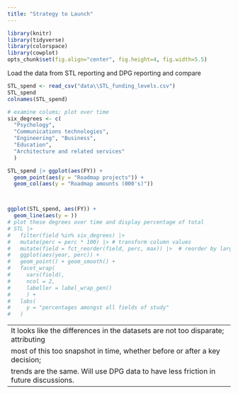 ```yaml
---
title: "Strategy to Launch"
---
```


```r
library(knitr)
library(tidyverse)
library(colorspace)
library(cowplot)
opts_chunk$set(fig.align="center", fig.height=4, fig.width=5.5)
```

Load the data from STL reporting and DPG reporting and compare
```r
STL_spend <- read_csv("data\\STL_funding_levels.csv")
STL_spend
colnames(STL_spend)

```

```r
# examine colums; plot over time
six_degrees <- c(
  "Psychology", 
  "Communications technologies", 
  "Engineering", "Business", 
  "Education", 
  "Architecture and related services"
  )

STL_spend |> ggplot(aes(FY)) + 
  geom_point(aes(y = "Roadmap projects")) +
  geom_col(aes(y = "Roadmap amounts (000's)"))



ggplot(STL_spend, aes(FY)) +
  geom_line(aes(y = ))
# plot these degrees over time and display percentage of total
# STL |>
#   filter(field %in% six_degrees) |>
#   mutate(perc = perc * 100) |> # transform column values
#   mutate(field = fct_reorder(field, perc, max)) |>  # reorder by largest per pane
#   ggplot(aes(year, perc)) +
#   geom_point() + geom_smooth() +
#   facet_wrap(
#     vars(field), 
#     ncol = 2, 
#     labeller = label_wrap_gen()
#     ) +
#   labs(
#     y = "percentages amongst all fields of study"
#   )

```
---
It looks like the differences in the datasets are not too disparate; attributing
most of this too snapshot in time, whether before or after a key decision; 
trends are the same.  Will use DPG data to have less friction in future discussions.
---
